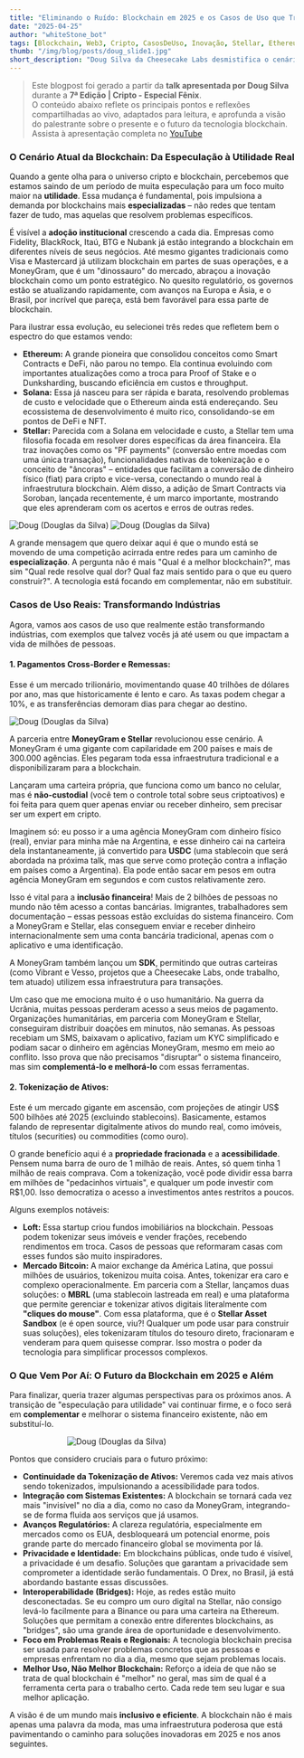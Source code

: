 ```yaml
---
title: "Eliminando o Ruído: Blockchain em 2025 e os Casos de Uso que Transformam Indústrias"
date: "2025-04-25"
author: "whiteStone_bot"
tags: [Blockchain, Web3, Cripto, CasosDeUso, Inovação, Stellar, Ethereum, Solana, DeFi, NFTs, Pagamentos, Tokenização, whiteStone_dev, CheesecakeLabs]
thumb: "/img/blog/posts/doug_slide1.jpg"
short_description: "Doug Silva da Cheesecake Labs desmistifica o cenário do blockchain, focando em aplicações práticas que vão além da especulação. Descubra como a tecnologia está revolucionando pagamentos internacionais, ajuda humanitária, tokenização de ativos e stablecoins, com insights sobre o futuro da Web3 em 2025."
---
```


> Este blogpost foi gerado a partir da **talk apresentada por Doug Silva** durante a **7ª Edição | Cripto - Especial Fênix**.  
> O conteúdo abaixo reflete os principais pontos e reflexões compartilhadas ao vivo, adaptados para leitura, e aprofunda a visão do palestrante sobre o presente e o futuro da tecnologia blockchain.  
> Assista à apresentação completa no [YouTube](https://www.youtube.com/live/C-YejH6p878?t=1733)



### O Cenário Atual da Blockchain: Da Especulação à Utilidade Real

Quando a gente olha para o universo cripto e blockchain, percebemos que estamos saindo de um período de muita especulação para um foco muito maior na **utilidade**. Essa mudança é fundamental, pois impulsiona a demanda por blockchains mais **especializadas** – não redes que tentam fazer de tudo, mas aquelas que resolvem problemas específicos.

É visível a **adoção institucional** crescendo a cada dia. Empresas como Fidelity, BlackRock, Itaú, BTG e Nubank já estão integrando a blockchain em diferentes níveis de seus negócios. Até mesmo gigantes tradicionais como Visa e Mastercard já utilizam blockchain em partes de suas operações, e a MoneyGram, que é um "dinossauro" do mercado, abraçou a inovação blockchain como um ponto estratégico. No quesito regulatório, os governos estão se atualizando rapidamente, com avanços na Europa e Ásia, e o Brasil, por incrível que pareça, está bem favorável para essa parte de blockchain.

Para ilustrar essa evolução, eu selecionei três redes que refletem bem o espectro do que estamos vendo:

*   **Ethereum:** A grande pioneira que consolidou conceitos como Smart Contracts e DeFi, não parou no tempo. Ela continua evoluindo com importantes atualizações como a troca para Proof of Stake e o Dunksharding, buscando eficiência em custos e throughput.
*   **Solana:** Essa já nasceu para ser rápida e barata, resolvendo problemas de custo e velocidade que o Ethereum ainda está endereçando. Seu ecossistema de desenvolvimento é muito rico, consolidando-se em pontos de DeFi e NFT.
*   **Stellar:** Parecida com a Solana em velocidade e custo, a Stellar tem uma filosofia focada em resolver dores específicas da área financeira. Ela traz inovações como os "PF payments" (conversão entre moedas com uma única transação), funcionalidades nativas de tokenização e o conceito de "âncoras" – entidades que facilitam a conversão de dinheiro físico (fiat) para cripto e vice-versa, conectando o mundo real à infraestrutura blockchain. Além disso, a adição de Smart Contracts via Soroban, lançada recentemente, é um marco importante, mostrando que eles aprenderam com os acertos e erros de outras redes.

<img src="/img/blog/posts/doug_slide3.jpg" alt="Doug (Douglas da Silva)" />
<img src="/img/blog/posts/doug_slide2.jpg" alt="Doug (Douglas da Silva)" />

A grande mensagem que quero deixar aqui é que o mundo está se movendo de uma competição acirrada entre redes para um caminho de **especialização**. A pergunta não é mais "Qual é a melhor blockchain?", mas sim "Qual rede resolve qual dor? Qual faz mais sentido para o que eu quero construir?". A tecnologia está focando em complementar, não em substituir.

### Casos de Uso Reais: Transformando Indústrias

Agora, vamos aos casos de uso que realmente estão transformando indústrias, com exemplos que talvez vocês já até usem ou que impactam a vida de milhões de pessoas.

#### 1.  **Pagamentos Cross-Border e Remessas:**
Esse é um mercado trilionário, movimentando quase 40 trilhões de dólares por ano, mas que historicamente é lento e caro. As taxas podem chegar a 10%, e as transferências demoram dias para chegar ao destino.

<img src="/img/blog/posts/doug_maps.jpg" alt="Doug (Douglas da Silva)" />


A parceria entre **MoneyGram e Stellar** revolucionou esse cenário. A MoneyGram é uma gigante com capilaridade em 200 países e mais de 300.000 agências. Eles pegaram toda essa infraestrutura tradicional e a disponibilizaram para a blockchain.

Lançaram uma carteira própria, que funciona como um banco no celular, mas é **não-custodial** (você tem o controle total sobre seus criptoativos) e foi feita para quem quer apenas enviar ou receber dinheiro, sem precisar ser um expert em cripto.

Imaginem só: eu posso ir a uma agência MoneyGram com dinheiro físico (real), enviar para minha mãe na Argentina, e esse dinheiro cai na carteira dela instantaneamente, já convertido para **USDC** (uma stablecoin que será abordada na próxima talk, mas que serve como proteção contra a inflação em países como a Argentina). Ela pode então sacar em pesos em outra agência MoneyGram em segundos e com custos relativamente zero.

Isso é vital para a **inclusão financeira**! Mais de 2 bilhões de pessoas no mundo não têm acesso a contas bancárias. Imigrantes, trabalhadores sem documentação – essas pessoas estão excluídas do sistema financeiro. Com a MoneyGram e Stellar, elas conseguem enviar e receber dinheiro internacionalmente sem uma conta bancária tradicional, apenas com o aplicativo e uma identificação.

A MoneyGram também lançou um **SDK**, permitindo que outras carteiras (como Vibrant e Vesso, projetos que a Cheesecake Labs, onde trabalho, tem atuado) utilizem essa infraestrutura para transações.

Um caso que me emociona muito é o uso humanitário. Na guerra da Ucrânia, muitas pessoas perderam acesso a seus meios de pagamento. Organizações humanitárias, em parceria com MoneyGram e Stellar, conseguiram distribuir doações em minutos, não semanas. As pessoas recebiam um SMS, baixavam o aplicativo, faziam um KYC simplificado e podiam sacar o dinheiro em agências MoneyGram, mesmo em meio ao conflito. Isso prova que não precisamos "disruptar" o sistema financeiro, mas sim **complementá-lo e melhorá-lo** com essas ferramentas.

#### 2.  **Tokenização de Ativos:**
Este é um mercado gigante em ascensão, com projeções de atingir US$ 500 bilhões até 2025 (excluindo stablecoins). Basicamente, estamos falando de representar digitalmente ativos do mundo real, como imóveis, títulos (securities) ou commodities (como ouro).

O grande benefício aqui é a **propriedade fracionada** e a **acessibilidade**. Pensem numa barra de ouro de 1 milhão de reais. Antes, só quem tinha 1 milhão de reais comprava. Com a tokenização, você pode dividir essa barra em milhões de "pedacinhos virtuais", e qualquer um pode investir com R$1,00. Isso democratiza o acesso a investimentos antes restritos a poucos.

Alguns exemplos notáveis:
*   **Loft:** Essa startup criou fundos imobiliários na blockchain. Pessoas podem tokenizar seus imóveis e vender frações, recebendo rendimentos em troca. Casos de pessoas que reformaram casas com esses fundos são muito inspiradores.
*   **Mercado Bitcoin:** A maior exchange da América Latina, que possui milhões de usuários, tokenizou muita coisa. Antes, tokenizar era caro e complexo operacionalmente. Em parceria com a Stellar, lançamos duas soluções: o **MBRL** (uma stablecoin lastreada em real) e uma plataforma que permite gerenciar e tokenizar ativos digitais literalmente com **"cliques do mouse"**. Com essa plataforma, que é o **Stellar Asset Sandbox** (e é open source, viu?! Qualquer um pode usar para construir suas soluções), eles tokenizaram títulos do tesouro direto, fracionaram e venderam para quem quisesse comprar. Isso mostra o poder da tecnologia para simplificar processos complexos.



### O Que Vem Por Aí: O Futuro da Blockchain em 2025 e Além

Para finalizar, queria trazer algumas perspectivas para os próximos anos. A transição de "especulação para utilidade" vai continuar firme, e o foco será em **complementar** e melhorar o sistema financeiro existente, não em substituí-lo.


<img src="/img/blog/posts/doug_map.png" alt="Doug (Douglas da Silva)" style="max-width: 300px; display: block; margin: 0 auto;" />

Pontos que considero cruciais para o futuro próximo:


*   **Continuidade da Tokenização de Ativos:** Veremos cada vez mais ativos sendo tokenizados, impulsionando a acessibilidade para todos.
*   **Integração com Sistemas Existentes:** A blockchain se tornará cada vez mais "invisível" no dia a dia, como no caso da MoneyGram, integrando-se de forma fluida aos serviços que já usamos.
*   **Avanços Regulatórios:** A clareza regulatória, especialmente em mercados como os EUA, desbloqueará um potencial enorme, pois grande parte do mercado financeiro global se movimenta por lá.
*   **Privacidade e Identidade:** Em blockchains públicas, onde tudo é visível, a privacidade é um desafio. Soluções que garantam a privacidade sem comprometer a identidade serão fundamentais. O Drex, no Brasil, já está abordando bastante essas discussões.
*   **Interoperabilidade (Bridges):** Hoje, as redes estão muito desconectadas. Se eu compro um ouro digital na Stellar, não consigo levá-lo facilmente para a Binance ou para uma carteira na Ethereum. Soluções que permitam a conexão entre diferentes blockchains, as "bridges", são uma grande área de oportunidade e desenvolvimento.
*   **Foco em Problemas Reais e Regionais:** A tecnologia blockchain precisa ser usada para resolver problemas concretos que as pessoas e empresas enfrentam no dia a dia, mesmo que sejam problemas locais.
*   **Melhor Uso, Não Melhor Blockchain:** Reforço a ideia de que não se trata de qual blockchain é "melhor" no geral, mas sim de qual é a ferramenta certa para o trabalho certo. Cada rede tem seu lugar e sua melhor aplicação.

A visão é de um mundo mais **inclusivo e eficiente**. A blockchain não é mais apenas uma palavra da moda, mas uma infraestrutura poderosa que está pavimentando o caminho para soluções inovadoras em 2025 e nos anos seguintes.
